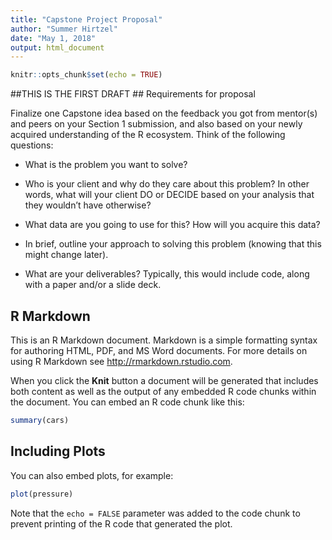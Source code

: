 ```yaml
---
title: "Capstone Project Proposal"
author: "Summer Hirtzel"
date: "May 1, 2018"
output: html_document
---
```


```r
knitr::opts_chunk$set(echo = TRUE)
```
##THIS IS THE FIRST DRAFT
## Requirements for proposal

Finalize one Capstone idea based on the feedback you got from mentor(s) and peers on your Section 1 submission, and also based on your newly acquired understanding of the R ecosystem. Think of the following questions:

* What is the problem you want to solve?

* Who is your client and why do they care about this problem? In other words, what will your client DO or DECIDE based on your analysis that they wouldn't have otherwise?

* What data are you going to use for this? How will you acquire this data?

* In brief, outline your approach to solving this problem (knowing that this might change later).

* What are your deliverables? Typically, this would include code, along with a paper and/or a slide deck.

## R Markdown

This is an R Markdown document. Markdown is a simple formatting syntax for authoring HTML, PDF, and MS Word documents. For more details on using R Markdown see <http://rmarkdown.rstudio.com>.

When you click the **Knit** button a document will be generated that includes both content as well as the output of any embedded R code chunks within the document. You can embed an R code chunk like this:

```r
summary(cars)
```

## Including Plots

You can also embed plots, for example:

```r
plot(pressure)
```

Note that the `echo = FALSE` parameter was added to the code chunk to prevent printing of the R code that generated the plot.

